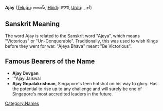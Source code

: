'''Ajay''' ([[Telugu language|Telugu]]: అజయ్, [[Hindi]]: अजय, [[Urdu]]: اَجے)

== Sanskrit Meaning ==
The word Ajay is related to the Sanskrit word "Ajeya", which means "Victorious" or "Un-Conquerable". Traditionally, this was used to wish Kings before they went for war. "Ajeya Bhava" meant "Be Victorious".
==Famous Bearers of the Name==
*'''Ajay Devgan'''
*'''Ajay Jaiswal
*'''Ajay Gopalakrishnan''', Singapore's teen hotshot on his way to glory. Has the potential to rise up to any challenge and will surely be one of Singapore's most accredited leaders in the future.

[[Category:Names]]